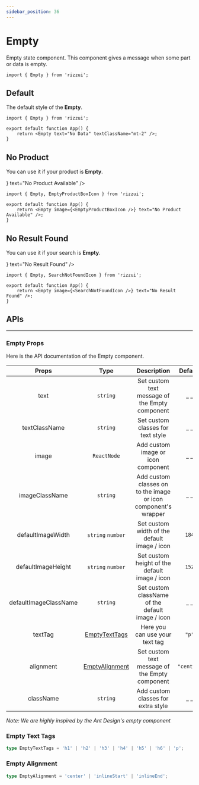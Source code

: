 ```yaml
---
sidebar_position: 36
---
```



# Empty

Empty state component. This component gives a message when some part or data is empty.

```tsx
import { Empty } from 'rizzui';
```

<div className="mb-20 md:mb-28" />

## Default

The default style of the **Empty**.

<Paper>
	<Empty text="No Data" textClassName="mt-2" />
</Paper>

```tsx
import { Empty } from 'rizzui';

export default function App() {
	return <Empty text="No Data" textClassName="mt-2" />;
}
```

<div className="mb-16" />

## No Product

You can use it if your product is **Empty**.

<Paper>
	<Empty image={<EmptyProductBoxIcon />} text="No Product Available" />
</Paper>

```tsx
import { Empty, EmptyProductBoxIcon } from 'rizzui';

export default function App() {
	return <Empty image={<EmptyProductBoxIcon />} text="No Product Available" />;
}
```

<div className="mb-16" />

## No Result Found

You can use it if your search is **Empty**.

<Paper>
	<Empty image={<SearchNotFoundIcon />} text="No Result Found" />
</Paper>

```tsx
import { Empty, SearchNotFoundIcon } from 'rizzui';

export default function App() {
	return <Empty image={<SearchNotFoundIcon />} text="No Result Found" />;
}
```

<div className="mb-20" />

## APIs

<hr />

<div className="mb-10" />

### Empty Props

Here is the API documentation of the Empty component.

<div className="overflow-x-auto">

|         Props         |                Type                |                          Description                           |  Default   |
| :-------------------: | :--------------------------------: | :------------------------------------------------------------: | :--------: |
|         text          |              `string`              |         Set custom text message of the Empty component         |   \_ \_    |
|     textClassName     |              `string`              |               Set custom classes for text style                |   \_ \_    |
|         image         |            `ReactNode`             |               Add custom image or icon component               |   \_ \_    |
|    imageClassName     |              `string`              | Add custom classes on to the image or icon component's wrapper |   \_ \_    |
|   defaultImageWidth   |         `string` `number`          |          Set custom width of the default image / icon          |   `184`    |
|  defaultImageHeight   |         `string` `number`          |         Set custom height of the default image / icon          |   `152`    |
| defaultImageClassName |              `string`              |        Set custom className of the default image / icon        |   \_ \_    |
|        textTag        | [EmptyTextTags](#empty-text-tags)  |                 Here you can use your text tag                 |   `"p"`    |
|       alignment       | [EmptyAlignment](#empty-alignment) |         Set custom text message of the Empty component         | `"center"` |
|       className       |              `string`              |               Add custom classes for extra style               |   \_ \_    |

</div>

_*Note: We are highly inspired by the Ant Design's empty component*_

<div className="mb-10" />

### Empty Text Tags

```ts
type EmptyTextTags = 'h1' | 'h2' | 'h3' | 'h4' | 'h5' | 'h6' | 'p';
```

<div className="mb-10" />

### Empty Alignment

```ts
type EmptyAlignment = 'center' | 'inlineStart' | 'inlineEnd';
```
